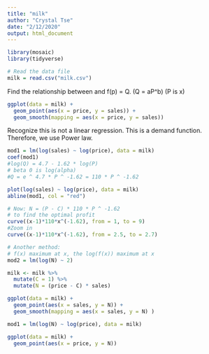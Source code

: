 ---
title: "milk"
author: "Crystal Tse"
date: "2/12/2020"
output: html_document
---
```{r}
library(mosaic)
library(tidyverse)

# Read the data file
milk = read.csv("milk.csv")
```

Find the relationship between and f(p) = Q. (Q = aP^b)  (P is x)
```{r}
ggplot(data = milk) +
  geom_point(aes(x = price, y = sales)) +
  geom_smooth(mapping = aes(x = price, y = sales))
```

Recognize this is not a linear regression. This is a demand function. Therefore, we use Power law.

```{r}
mod1 = lm(log(sales) ~ log(price), data = milk)
coef(mod1)
#log(Q) = 4.7 - 1.62 * log(P)
# beta 0 is log(alpha)
#Q = e ^ 4.7 * P ^ -1.62 = 110 * P ^ -1.62

plot(log(sales) ~ log(price), data = milk)
abline(mod1, col = "red")
```

```{r}
# Now: N = (P - C) * 110 * P ^ -1.62
# to find the optimal profit
curve((x-1)*110*x^(-1.62), from = 1, to = 9)
#Zoom in 
curve((x-1)*110*x^(-1.62), from = 2.5, to = 2.7)
```

```{r}
# Another method:
# f(x) maximum at x, the log(f(x)) maximum at x
mod2 = lm(log(N) ~ 2)

milk <- milk %>% 
  mutate(C = 1) %>% 
  mutate(N = (price - C) * sales)
```


```{r}
ggplot(data = milk) +
  geom_point(aes(x = sales, y = N)) +
  geom_smooth(mapping = aes(x = sales, y = N) )
```

```{r}
mod1 = lm(log(N) ~ log(price), data = milk)

ggplot(data = milk) + 
  geom_point(aes(x = price, y = N)) 
```






